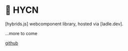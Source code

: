 
<Meta title="Documentation/Welcome" />

# 🪻 HYCN

[hybrids.js] webcomponent library, hosted via [ladle.dev].

...more to come

[github](https://github.com/olmesm/hycn)
